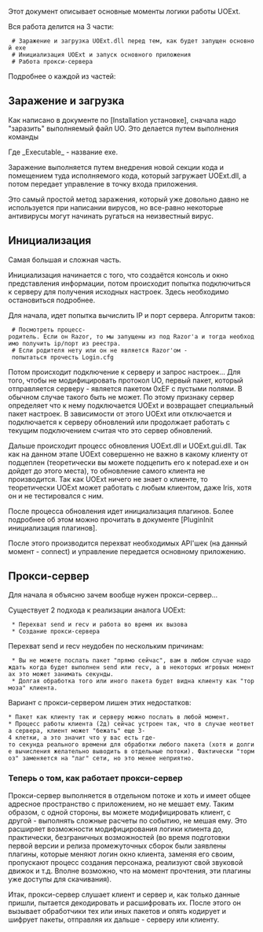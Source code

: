Этот документ описывает основные моменты логики работы UOExt.

Вся работа делится на 3 части:
  # Заражение и загрузка UOExt.dll перед тем, как будет запущен основной ехе
  # Инициализация UOExt и запуск основного приложения
  # Работа прокси-сервера

Подробнее о каждой из частей:

==Заражение и загрузка==
Как написано в документе по [Installation установке], сначала надо "заразить" выполняемый файл UO. Это делается путем выполнения команды
{{{RunDll32.exe UOExt.dll,Infect32 <Executable>}}}

Где _Executable_ - название ехе.

Заражение выполняется путем внедрения новой секции кода и помещением туда исполняемого кода, который загружает UOExt.dll, а потом передает управление в точку входа приложения.

Это самый простой метод заражения, который уже довольно давно не используется при написании вирусов, но все-равно некоторые антивирусы могут начинать ругаться на неизвестный вирус.

==Инициализация==
Самая большая и сложная часть.

Инициализация начинается с того, что создаётся консоль и окно представления информации, потом происходит попытка подключиться к серверу для получения исходных настроек. Здесь необходимо остановиться подробнее.

Для начала, идет попытка вычислить IP и порт сервера. Алгоритм таков:
  # Посмотреть процесс-родитель. Если он Razor, то мы запущены из под Razor'а и тогда необходимо получить ip/порт из реестра.
  # Если родителя нету или он не является Razor'ом - попытаться прочесть Login.cfg

Потом происходит подключение к серверу и запрос настроек... Для того, чтобы не модифицировать протокол UO, первый пакет, который отправляется серверу - является пакетом 0xEF с пустыми полями. В обычном случае такого быть не может. По этому признаку сервер определяет что к нему подключается UOExt и возвращает специальный пакет настроек. В зависимости от этого UOExt или отключается и подключается к серверу обновлений или продолжает работать с текущим подключением считая что это сервер обновлений.

Дальше происходит процесс обновления UOExt.dll и UOExt.gui.dll. Так как на данном этапе UOExt совершенно не важно в какому клиенту от подцеплен (теоретически вы можете подцепить его к notepad.exe и он дойдет до этого места), то обновление самого клиента не производится. Так как UOExt ничего не знает о клиенте, то теоретически UOExt может работать с любым клиентом, даже Iris, хотя он и не тестировался с ним.

После процесса обновления идет инициализация плагинов. Более подробнее об этом можно прочитать в документе [PluginInit инициализация плагинов].

После этого производится перехват необходимых API'шек (на данный момент - connect) и управление передается основному приложению.

==Прокси-сервер==
Для начала я объясню зачем вообще нужен прокси-сервер...

Существует 2 подхода к реализации аналога UOExt:
  * Перехват send и recv и работа во время их вызова
  * Создание прокси-сервера

Перехват send и recv неудобен по нескольким причинам:
  * Вы не можете послать пакет "прямо сейчас", вам в любом случае надо ждать когда будет выполнен send или recv, а в некоторых игровых моментах это может занимать секунды.
  * Долгая обработка того или иного пакета будет видна клиенту как "тормоза" клиента.

Вариант с прокси-сервером лишен этих недостатков:
 * Пакет как клиенту так и серверу можно послать в любой момент.
 * Процесс работы клиента (2д) сейчас устроен так, что в случае неответа сервера, клиент может "бежать" еще 3-4 клетки, а это значит что у вас есть где-то секунда реального времени для обработки любого пакета (хотя и долгие вычисления желательно выводить в отдельные потоки). Фактически "тормоз" заменяется на "лаг" сети, но это менее неприятно.

===Теперь о том, как работает прокси-сервер===

Прокси-сервер выполняется в отдельном потоке и хоть и имеет общее адресное пространство с приложением, но не мешает ему. Таким образом, с одной стороны, вы можете модифицировать клиент, с другой - выполнять сложные расчеты по событию, не мешая ему. Это расширяет возможности модифицирования логики клиента до, практически, безграничных возможностей (во время подготовки первой версии и релиза промежуточных сборок были заявлены плагины, которые меняют логин окно клиента, заменяя его своим, пропускают процесс создания персонажа, реализуют свой звуковой движок и т.д. Вполне возможно, что на момент прочтения, эти плагины уже доступы для скачивания).

Итак, прокси-сервер слушает клиент и сервер и, как только данные пришли, пытается декодировать и расшифровать их. После этого он вызывает обработчики тех или иных пакетов и опять кодирует и шифрует пакеты, отправляя их дальше - серверу или клиенту.